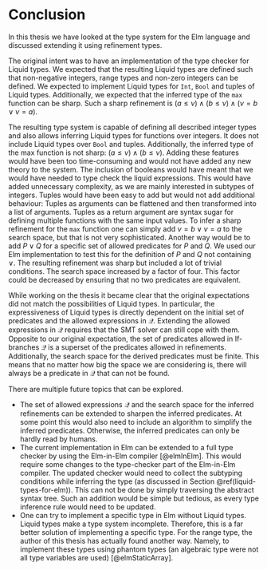 \setcounter{section}{5}

# Conclusion

In this thesis we have looked at the type system for the Elm language and discussed extending it using refinement types.

The original intent was to have an implementation of the type checker for Liquid types. We expected that the resulting Liquid types are defined such that non-negative integers, range types and non-zero integers can be defined. We expected to implement Liquid types for `Int`, `Bool` and tuples of Liquid types. Additionally, we expected that the inferred type of the `max` function can be sharp. Such a sharp refinement is $(a \leq \nu) \land (b \leq \nu)\land (\nu = b \lor \nu = a)$.

The resulting type system is capable of defining all described integer types and also allows inferring Liquid types for functions over integers. It does not include Liquid types over `Bool` and tuples. Additionally, the inferred type of the max function is not sharp: $(a \leq \nu) \land (b \leq \nu)$. Adding these features would have been too time-consuming and would not have added any new theory to the system. The inclusion of booleans would have meant that we would have needed to type check the liquid expressions. This would have added unnecessary complexity, as we are mainly interested in subtypes of integers. Tuples would have been easy to add but would not add additional behaviour:  Tuples as arguments can be flattened and then transformed into a list of arguments. Tuples as a return argument are syntax sugar for defining multiple functions with the same input values. To infer a sharp refinement for the `max` function one can simply add $\nu = b \lor \nu = a$ to the search space, but that is not very sophisticated. Another way would be to add $P \lor Q$ for a specific set of allowed predicates for $P$ and $Q$. We used our Elm implementation to test this for the definition of $P$ and $Q$ not containing $\lor$. The resulting refinement was sharp but included a lot of trivial  conditions. The search space increased by a factor of four. This factor could be decreased by ensuring that no two predicates are equivalent.

While working on the thesis it became clear that the original expectations did not match the possibilities of Liquid types. In particular, the expressiveness of Liquid types is directly dependent on the initial set of predicates and the allowed expressions in $\mathcal{Q}$. Extending the allowed expressions in $\mathcal{Q}$ requires that the SMT solver can still cope with them. Opposite to our original expectation, the set of predicates allowed in If-branches $\mathcal{Q}$ is a superset of the predicates allowed in refinements. Additionally, the search space for the derived predicates must be finite. This means that no matter how big the space we are considering is, there will always be a predicate in $\mathcal{Q}$ that can not be found.

There are multiple future topics that can be explored.

* The set of allowed expressions $\mathcal{Q}$ and the search space for the inferred refinements can be extended to sharpen the inferred predicates. At some point this would also need to include an algorithm to simplify the inferred predicates. Otherwise, the inferred predicates can only be hardly read by humans.
* The current implementation in Elm can be extended to a full type checker by using the Elm-in-Elm compiler [@elmInElm]. This would require some changes to the type-checker part of the Elm-in-Elm compiler. The updated checker would need to collect the subtyping conditions while inferring the type (as discussed in Section \@ref(liquid-types-for-elm)). This can not be done by simply traversing the abstract syntax tree. Such an addition would be simple but tedious, as every type inference rule would need to be updated.
* One can try to implement a specific type in Elm without Liquid types. Liquid types make a type system incomplete. Therefore, this is a far better solution of implementing a specific type. For the range type, the author of this thesis has actually found another way. Namely, to implement these types using phantom types (an algebraic type were not all type variables are used) [@elmStaticArray].
\newpage

